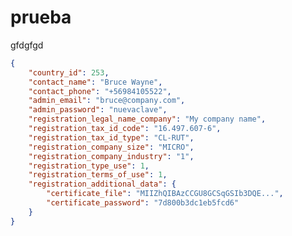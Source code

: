 # prueba
gfdgfgd

```json
{
    "country_id": 253,
    "contact_name": "Bruce Wayne",
    "contact_phone": "+56984105522",
    "admin_email": "bruce@company.com",
    "admin_password": "nuevaclave",
    "registration_legal_name_company": "My company name",
    "registration_tax_id_code": "16.497.607-6",
    "registration_tax_id_type": "CL-RUT",
    "registration_company_size": "MICRO",
    "registration_company_industry": "1",
    "registration_type_use": 1,
    "registration_terms_of_use": 1,
    "registration_additional_data": {
        "certificate_file": "MIIZhQIBAzCCGU8GCSqGSIb3DQE...",
        "certificate_password": "7d800b3dc1eb5fcd6"
    }
}
```